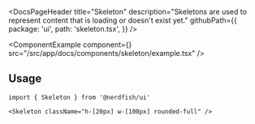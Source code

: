 <DocsPageHeader
	title="Skeleton"
	description="Skeletons are used to represent content that is loading or doesn't exist yet."
	githubPath={{
		package: 'ui',
		path: 'skeleton.tsx',
	}}
/>

<ComponentExample
	component={<SkeletonExample />}
	src="/src/app/docs/components/skeleton/example.tsx"
/>

## Usage

```tsx
import { Skeleton } from '@nerdfish/ui'
```

```tsx
<Skeleton className="h-[20px] w-[100px] rounded-full" />
```
